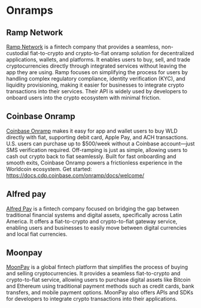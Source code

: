 # Onramps

## Ramp Network

[Ramp Network](https://ramp.network/) is a fintech company that provides a seamless, non-custodial fiat-to-crypto and crypto-to-fiat onramp solution for decentralized applications, wallets, and platforms. It enables users to buy, sell, and trade cryptocurrencies directly through integrated services without leaving the app they are using. Ramp focuses on simplifying the process for users by handling complex regulatory compliance, identity verification (KYC), and liquidity provisioning, 
making it easier for businesses to integrate crypto transactions into their services.
Their API is widely used by developers to onboard users into the crypto ecosystem with minimal friction.

## Coinbase Onramp

[Coinbase Onramp](https://www.coinbase.com/developer-platform/products/onramp) makes it easy for app and wallet users to buy WLD directly with fiat, supporting debit card, Apple Pay, and ACH transactions. U.S. users can purchase up to $500/week without a Coinbase account—just SMS verification required. Off-ramping is just as simple, allowing users to cash out crypto back to fiat seamlessly. Built for fast onboarding and smooth exits, Coinbase Onramp powers a frictionless experience in the Worldcoin ecosystem. Get started: https://docs.cdp.coinbase.com/onramp/docs/welcome/

## Alfred pay

[Alfred Pay](https://www.alfredpay.io/) is a fintech company focused on bridging the gap between traditional financial systems and digital assets, specifically across Latin America. It offers a fiat-to-crypto and crypto-to-fiat gateway service, enabling users and businesses to easily move between digital currencies and local fiat currencies.

## Moonpay

[MoonPay](https://www.moonpay.com/) is a global fintech platform that simplifies the process of buying and selling cryptocurrencies. It provides a seamless fiat-to-crypto and crypto-to-fiat service, allowing users to purchase digital assets like Bitcoin and Ethereum using traditional payment methods such as credit cards, bank transfers, and mobile payment options. MoonPay also offers APIs and SDKs for developers to integrate crypto transactions into their applications.
